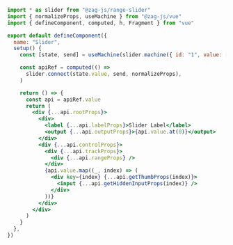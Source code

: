 ```jsx
import * as slider from "@zag-js/range-slider"
import { normalizeProps, useMachine } from "@zag-js/vue"
import { defineComponent, computed, h, Fragment } from "vue"

export default defineComponent({
  name: "Slider",
  setup() {
    const [state, send] = useMachine(slider.machine({ id: "1", value: [0] }))

    const apiRef = computed(() =>
      slider.connect(state.value, send, normalizeProps),
    )

    return () => {
      const api = apiRef.value
      return (
        <div {...api.rootProps}>
          <div>
            <label {...api.labelProps}>Slider Label</label>
            <output {...api.outputProps}>{api.value.at(0)}</output>
          </div>
          <div {...api.controlProps}>
            <div {...api.trackProps}>
              <div {...api.rangeProps} />
            </div>
            {api.value.map((_, index) => (
              <div key={index} {...api.getThumbProps(index)}>
                <input {...api.getHiddenInputProps(index)} />
              </div>
            ))}
          </div>
        </div>
      )
    }
  },
})
```
